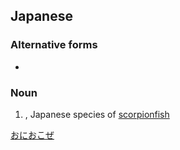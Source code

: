 ==Japanese==
{{ja-kanjitab}}

===Alternative forms===
* {{l|ja|鬼鰧}}

===Noun===
{{ja-noun|おにおこぜ|オニオコゼ}}

# {{taxlink|Inimicus japonicus|species|noshow=1}}, Japanese species of [[scorpionfish]]

[[Category:ja:Fish|おにおこぜ]]